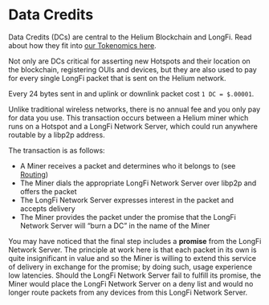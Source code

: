 # Data Credits

Data Credits (DCs) are central to the Helium Blockchain and LongFi. Read about how they fit into [our Tokenomics here](../blockchain/tokens). 

Not only are DCs critical for asserting new Hotspots and their location on the blockchain, registering OUIs and devices, but they are also used to pay for every single LongFi packet that is sent on the Helium network.

Every 24 bytes sent in and uplink or downlink packet cost `1 DC = $.00001`.

Unlike traditional wireless networks, there is no annual fee and you only pay for data you use. This transaction occurs between a Helium miner which runs on a Hotspot and a LongFi Network Server, which could run anywhere routable by a libp2p address.

The transaction is as follows:
* A Miner receives a packet and determines who it belongs to (see [Routing](/longfi/longfi-routing))
* The Miner dials the appropriate LongFi Network Server over libp2p and offers the packet
* The LongFi Network Server expresses interest in the packet and accepts delivery
* The Miner provides the packet under the promise that the LongFi Network Server will “burn a DC” in the name of the Miner

You may have noticed that the final step includes a **promise** from the LongFi Network Server. The principle at work here is that each packet in its own is quite insignificant in value and so the Miner is willing to extend this service of delivery in exchange for the promise; by doing such, usage experience low latencies. Should the LongFi Network Server fail to fulfill its promise, the Miner would place the LongFi Network Server on a deny list and would no longer route packets from any devices from this LongFi Network Server.
